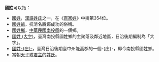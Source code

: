 '''國姓'''可以指：
*[[國姓|國姓]]，[[漢語姓氏|漢語姓氏]]之一，在《[[百家姓|百家姓]]》中排第354位。
*[[國姓爺|國姓爺]]，抗清名將鄭成功的俗稱。
*[[國姓鄉|國姓鄉]]，[[中華民國|中華民國]][[南投縣|南投縣]]的一個鄉。
*[[國姓_(大字)|國姓 (大字)]]，臺灣南投縣國姓鄉的主聚落及鄰近地區，日治後期編制為「大字」。
*[[國姓庄|國姓-{庄}-]]，臺灣日治後期臺中州能高郡的一個-{庄}-，即今南投縣國姓鄉。
*當朝[[天子|天子]]或[[君主|君主]]的[[姓氏|姓氏]]。
{{消歧义|cat=二字中國相關消歧義}}